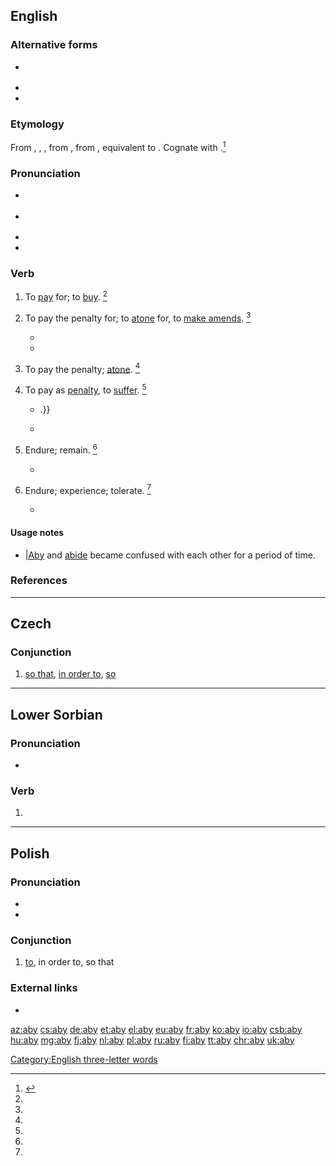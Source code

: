 {{also|Aby}}
==English==

===Alternative forms===
* {{l|en|abigg}} {{qualifier|obsolete}}
* {{l|en|abye}}
* {{l|en|abuy}}

===Etymology===
From {{inh|en|enm|abyen}}, {{m|enm|abien}}, {{m|enm|abiggen}}, from {{inh|en|ang|ābyċġan||to buy; pay for; buy off; requite; recompense; redeem; perform; execute}}, from {{inh|en|gem-pro|*uzbugjaną}}, equivalent to {{prefix|en|a|buy}}. Cognate with {{etyl|got|-}} {{m|got|𐌿𐍃𐌱𐌿𐌲𐌾𐌰𐌽|sc=Goth}}.<ref name=SOED>{{R:SOED5|page=11}}</ref>

===Pronunciation===
* {{a|RP}} {{IPA|/əˈbaɪ/|lang=en}}
* {{a|US}} {{IPA|/əˈbaɪ/|lang=en}}
* {{rhymes|aɪ|lang=en}}
* {{audio|pl-aby.ogg|audio|lang=en}}

===Verb===
{{en-verb|abys|abying|abought}}

# {{label|en|transitive|obsolete}} To [[pay]] for; to [[buy]]. {{defdate|12th-16th c.}}<ref name=SOED/>
# {{label|en|transitive|archaic}} To pay the penalty for; to [[atone]] for, to [[make amends]]. {{defdate|from 12th c.}}<ref name=SOED/>
#* {{quote-book|year=c. 1385|author={{w|William Langland}}|title=Piers Plowman|chapter=2|passage=Ȝe shul '''abiggen''' it bothe · bi god þat me made.}}
#* {{quote-book|passage=Lest to thy peril thou '''aby''' it dear.|author=Shakespeare|title=Midsummer Night's Dream|section=III,ii|year=1605}}
# {{label|en|intransitive|obsolete}} To pay the penalty; [[atone]]. {{defdate|12th-16th c.}}<ref name=SOED/>
# {{label|en|transitive|archaic}} To pay as [[penalty]], to [[suffer]]. {{defdate|from 12th c.}}<ref name=SOED/>
#* {{quote-book|year=1590|author={{w|Edmund Spenser}}|title=The Faerie Queene|section=III.4|passage=Who dyes, the utmost dolor doth '''abye'''; / But who that lives is lefte to waile his losse {{...}}.}}
#* {{quote-book|year=1896|author={{w|William Morris}}|title=The Earthly Paradise|passage=Thou wouldst '''abye''' a heavy fate.}}
# {{label|en|intransitive|obsolete}} Endure; remain. {{defdate|14th-16th c.}}<ref name=SOED/>
#* {{quote-book|year=1590|author={{w|Edmund Spenser}}|title={{w|The Faerie Queene}}|volume=III|passage=Nought that wanteth rest can long '''aby'''.}}
# {{label|en|transitive|obsolete|now|limited to|_|Scotland}} Endure; experience; tolerate. {{defdate|from 16th c.}}<ref name=SOED/>
#* {{quote-book|year=1893|author={{w|Robert Louis Stevenson}}|title={{w|David Balfour}}|passage=I never could '''abye''' the reek of them.}}

====Usage notes====
* [[aby||Aby]] and [[abide]] became confused with each other for a period of time.

===References===
<references/>

[[Category:English three-letter words]]

----

==Czech==

===Conjunction===
{{head|cs|conjunction}}

# [[so that]], [[in order to]], [[so]]

----

==Lower Sorbian==

===Pronunciation===
* {{IPA|[ˈabɨ]|lang=dsb}}

===Verb===
{{head|dsb|verb|defective||invariable|cat2=defective verbs}}

# {{contraction of|[[až]] [[by]]||that... would|lang=dsb}}

----

==Polish==

===Pronunciation===
* {{audio|Pl-aby.ogg|audio|lang=pl}}
* {{IPA|/ˈabɨ/|lang=pl}}

===Conjunction===
{{head|pl|conjunction}}

# [[to]], in order to, so that

===External links===
* {{R:PWN}}

[[az:aby]]
[[cs:aby]]
[[de:aby]]
[[et:aby]]
[[el:aby]]
[[eu:aby]]
[[fr:aby]]
[[ko:aby]]
[[io:aby]]
[[csb:aby]]
[[hu:aby]]
[[mg:aby]]
[[fj:aby]]
[[nl:aby]]
[[pl:aby]]
[[ru:aby]]
[[fi:aby]]
[[tt:aby]]
[[chr:aby]]
[[uk:aby]]